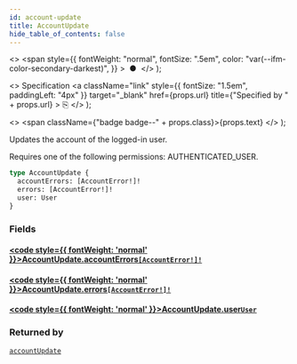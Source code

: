 ```yaml
---
id: account-update
title: AccountUpdate
hide_table_of_contents: false
---
```


  <>
    <span
      style={{
        fontWeight: "normal",
        fontSize: ".5em",
        color: "var(--ifm-color-secondary-darkest)",
      }}
    >
      &nbsp;●&nbsp;
    </span>
  </>
);

  <>
    Specification
    <a
      className="link"
      style={{ fontSize: "1.5em", paddingLeft: "4px" }}
      target="\_blank"
      href={props.url}
      title={"Specified by " + props.url}
    >
      ⎘
    </a>
  </>
);

  <>
    <span className={"badge badge--" + props.class}>{props.text}</span>
  </>
);

Updates the account of the logged-in user.

Requires one of the following permissions: AUTHENTICATED_USER.

```graphql
type AccountUpdate {
  accountErrors: [AccountError!]!
  errors: [AccountError!]!
  user: User
}
```

### Fields

#### [<code style={{ fontWeight: 'normal' }}>AccountUpdate.<b>accountErrors</b></code>](#)<Bullet />[`[AccountError!]!`](../../../storefront/users/objects/account-error) <Badge class="secondary" text="non-null"/> <Badge class="secondary" text="object"/>

>

#### [<code style={{ fontWeight: 'normal' }}>AccountUpdate.<b>errors</b></code>](#)<Bullet />[`[AccountError!]!`](../../../storefront/users/objects/account-error) <Badge class="secondary" text="non-null"/> <Badge class="secondary" text="object"/>

>

#### [<code style={{ fontWeight: 'normal' }}>AccountUpdate.<b>user</b></code>](#)<Bullet />[`User`](../../../storefront/users/objects/user) <Badge class="secondary" text="object"/>

>

### Returned by

[`accountUpdate`](../../../storefront/users/mutations/account-update) <Badge class="secondary" text="mutation"/>
